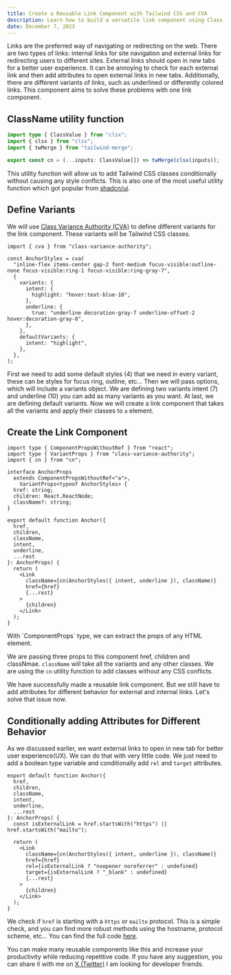 ```yaml
---
title: Create a Reusable Link Component with Tailwind CSS and CVA
description: Learn how to build a versatile link component using Class Variance Authority (CVA) and Tailwind CSS. Increase your productivity and reduce repetitive code.
date: December 7, 2023
---
```


Links are the preferred way of navigating or redirecting on the web. There are two types of links: internal links for site navigation and external links for redirecting users to different sites. External links should open in new tabs for a better user experience. It can be annoying to check for each external link and then add attributes to open external links in new tabs. Additionally, there are different variants of links, such as underlined or differently colored links. This component aims to solve these problems with one link component.

## ClassName utility function

```ts title="cn.ts"
import type { ClassValue } from "clsx";
import { clsx } from "clsx";
import { twMerge } from "tailwind-merge";

export const cn = (...inputs: ClassValue[]) => twMerge(clsx(inputs));
```

This utility function will allow us to add Tailwind CSS classes conditionally without causing any style conflicts. This is also one of the most useful utility function which got popular from [shadcn/ui](https://ui.shadcn.com).

## Define Variants

We will use [Class Variance Authority (CVA)](https://cva.style/docs) to define different variants for the link component. These variants will be Tailwind CSS classes.

```tsx showLineNumbers title="Anchor.tsx" {4, 7, 10}
import { cva } from "class-variance-authority";

const AnchorStyles = cva(
  "inline-flex items-center gap-2 font-medium focus-visible:outline-none focus-visible:ring-1 focus-visible:ring-gray-7",
  {
    variants: {
      intent: {
        highlight: "hover:text-blue-10",
      },
      underline: {
        true: "underline decoration-gray-7 underline-offset-2  hover:decoration-gray-8",
      },
    },
    defaultVariants: {
      intent: "highlight",
    },
  },
);
```

First we need to add some default styles (4) that we need in every variant, these can be styles for focus ring, outline, etc… Then we will pass options, which will include a variants object. We are defining two variants intent (7) and underline (10) you can add as many variants as you want. At last, we are defining default variants. Now we will create a link component that takes all the variants and apply their classes to `a` element.

## Create the Link Component

```tsx showLineNumbers title="Anchor.tsx"
import type { ComponentPropsWithoutRef } from "react";
import type { VariantProps } from "class-variance-authority";
import { cn } from "cn";

interface AnchorProps
  extends ComponentPropsWithoutRef<"a">,
    VariantProps<typeof AnchorStyles> {
  href: string;
  children: React.ReactNode;
  className?: string;
}

export default function Anchor({
  href,
  children,
  className,
  intent,
  underline,
  ...rest
}: AnchorProps) {
  return (
    <Link
      className={cn(AnchorStyles({ intent, underline }), className)}
      href={href}
      {...rest}
    >
      {children}
    </Link>
  );
}
```

<Callout emoji="💡">
  With `ComponentProps` type, we can extract the props of any HTML element.
</Callout>

We are passing three props to this component href, children and classNmae. `className` will take all the variants and any other classes. We are using the `cn` utility function to add classes without any CSS conflicts.

We have successfully made a reusable link component. But we still have to add attributes for different behavior for external and internal links. Let's solve that issue now.

## Conditionally adding Attributes for Different Behavior

As we discussed earlier, we want external links to open in new tab for better user experience(UX). We can do that with very little code. We just need to add a boolean type variable and conditionally add `rel` and `target` attributes.

```tsx showLineNumbers title="Anchor.tsx" {9,15,16}
export default function Anchor({
  href,
  children,
  className,
  intent,
  underline,
  ...rest
}: AnchorProps) {
  const isExternalLink = href.startsWith("https") || href.startsWith("mailto");

  return (
    <Link
      className={cn(AnchorStyles({ intent, underline }), className)}
      href={href}
      rel={isExternalLink ? "noopener noreferrer" : undefined}
      target={isExternalLink ? "_blank" : undefined}
      {...rest}
    >
      {children}
    </Link>
  );
}
```

We check if `href` is starting with a `https` or `mailto` protocol. This is a simple check, and you can find more robust methods using the hostname, protocol scheme, etc… You can find the full code [here](https://github.com/SameerJadav/sameerjadav.me/blob/main/src/components/Anchor.tsx).

You can make many reusable components like this and increase your productivity while reducing repetitive code. If you have any suggestion, you can share it with me on [X (Twitter)](https://twitter.com/SameerJadav_) I am looking for developer friends.
